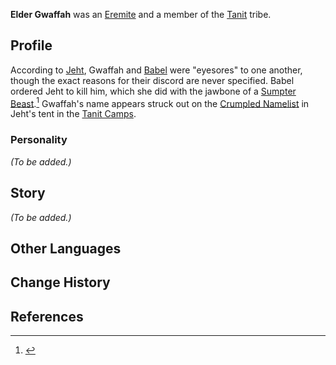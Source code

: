 {{Character Infobox
|type             = Mentioned
|image            = NPC Gwaffah.png
|realname         = <!-- Optional, if different from in-game name -->
|deceased         = Killed by [[Jeht]] on [[Babel]]'s orders
|region           = Sumeru
|affiliation      = The Eremites
|title            =

|ancestry         = Tanit
|father           = 
|mother           = 
|spouse           = 
|sibling          = 
|child            = 
|relative         = 

|voiceEN          = 
|voiceCN          = 
|voiceJP          = 
|voiceKR          = 
|dialoguereward   = 
}}
'''Elder Gwaffah''' was an [[The Eremites|Eremite]] and a member of the [[Tanit]] tribe. 

==Profile==
According to [[Jeht]], Gwaffah and [[Babel]] were "eyesores" to one another, though the exact reasons for their discord are never specified. Babel ordered Jeht to kill him, which she did with the jawbone of a [[Sumpter Beast]].<ref>{{Ref/Quest|For Her Judgment Reaches to the Skies...}}</ref> Gwaffah's name appears struck out on the [[Crumpled Namelist]] in Jeht's tent in the [[Tanit Camps]].

===Personality===
''(To be added.)''
<!--
===Appearance===
''(To be added.)''
-->

==Story==
''(To be added.)''
<!--
==Trivia==
-->
<!-- 
Unhide if a Note is used on the page. (See Asase Hibiki's page for an example usage.)
==Notes==
{{Reflist|note=1}}
-->
==Other Languages==
{{Other Languages
|default_hidden = 1
|en      = Gwaffah
|zhs     = 戈瓦法
|zhs_rm  = Gēwǎfǎ
|zht     = 戈瓦法
|zht_rm  = Gēwǎfǎ
|ja      = ガワッファ
|ja_rm   = Gawaffa
|ko      = 과파
|es      = Gwaffah
|fr      = Gwaffah
|ru      = Гваффа
|th      = Gwaffah
|vi      = Gwaffah
|de      = Gwaffah
|id      = Gwaffah
|pt      = Gwaffah
|tr      = Gwaffah
|it      = Gwaffah
}}

==Change History==
{{Change History|introduced=3.4}}

==References==
{{Reflist}}